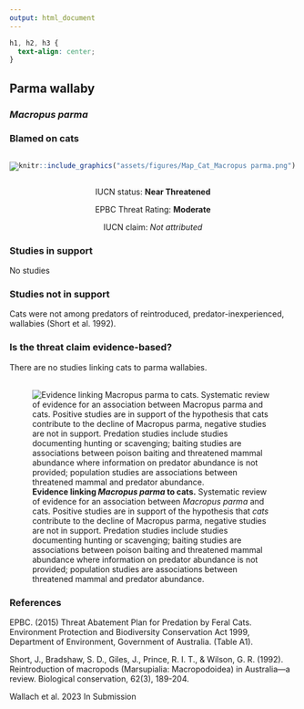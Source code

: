 ```yaml
---
output: html_document
---
```

```css
h1, h2, h3 {
  text-align: center;
}
```

## **Parma wallaby**
### *Macropus parma*
### Blamed on cats

:::: {style="display: flex;"}

[![](assets/photos/Macropus parma.png)](https://www.inaturalist.org/photos/48283622?size=original)

::: {}

:::

::: {}
  ```r
  knitr::include_graphics("assets/figures/Map_Cat_Macropus parma.png")
  ```
:::

::::
<center>
IUCN status: **Near Threatened**

EPBC Threat Rating: **Moderate**

IUCN claim: *Not attributed*

</center>

### Studies in support

No studies

### Studies not in support

Cats were not among predators of reintroduced, predator-inexperienced, wallabies (Short et al. 1992).

### Is the threat claim evidence-based?

There are no studies linking cats to parma wallabies.
<br>
<br>

![**Evidence linking *Macropus parma* to cats.** Systematic review of evidence for an association between *Macropus parma* and cats. Positive studies are in support of the hypothesis that *cats* contribute to the decline of Macropus parma, negative studies are not in support. Predation studies include studies documenting hunting or scavenging; baiting studies are associations between poison baiting and threatened mammal abundance where information on predator abundance is not provided; population studies are associations between threatened mammal and predator abundance.](assets/figures/Main_Evidence_Cat_Macropus parma.png)

### References

EPBC. (2015) Threat Abatement Plan for Predation by Feral Cats. Environment Protection and Biodiversity Conservation Act 1999, Department of Environment, Government of Australia. (Table A1).

Short, J., Bradshaw, S. D., Giles, J., Prince, R. I. T., & Wilson, G. R. (1992). Reintroduction of macropods (Marsupialia: Macropodoidea) in Australia—a review. Biological conservation, 62(3), 189-204.

Wallach et al. 2023 In Submission

